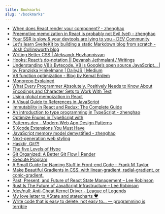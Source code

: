```yaml
---
title: Bookmarks
slug: "/bookmarks"
---
```


- [When does React render your component? - zhenghao](https://zhenghao.io/posts/react-rerender)
- [Preemptive memoization in React is probably not Evil (yet) - zhenghao](https://zhenghao.io/posts/memo-or-not)
- [Your SSR is slow & your devtools are lying to you - DEV Community](https://dev.to/mlrawlings/your-ssr-is-slow-your-devtools-are-lying-to-you-3056)
- [Let's learn SvelteKit by building a static Markdown blog from scratch - Josh Collinsworth blog](https://joshcollinsworth.com/blog/build-static-sveltekit-markdown-blog)
- [Writing Better CSS | Aleksandr Hovhannisyan](https://www.aleksandrhovhannisyan.com/blog/writing-better-css/)
- [Hooks: React’s do-notation || Devansh Jethmalani / Writings](https://devanshj.me/writings/hooks-reacts-do-notation)
- [Understanding V8’s Bytecode. V8 is Google’s open source JavaScript… | by Franziska Hinkelmann | DailyJS | Medium](https://medium.com/dailyjs/understanding-v8s-bytecode-317d46c94775)
- [V8 function optimization - Blog by Kemal Erdem](https://erdem.pl/2019/08/v-8-function-optimization)
- [Monorepo Explained](https://monorepo.tools/#what-is-a-monorepo)
- [What Every Programmer Absolutely, Positively Needs to Know About Encodings and Character Sets to Work With Text](https://kunststube.net/encoding/)
- [Using global memoization in React](https://thoughtspile.github.io/2022/02/09/react-global-memo/)
- [A Visual Guide to References in JavaScript](https://daveceddia.com/javascript-references/)
- [Immutability in React and Redux: The Complete Guide](https://daveceddia.com/react-redux-immutability-guide/)
- [An introduction to type programming in TypeScript - zhenghao](https://zhenghao.io/posts/type-programming)
- [Optimize Enums in TypeScript with](https://ultimatecourses.com/blog/const-enums-typescript)
- [Patterns.dev - Modern Web App Design Patterns](https://patterns.dev/)
- [5 Xcode Extensions You Must Have](https://betterprogramming.pub/5-xcode-extensions-you-must-have-46fb1fd39e7a)
- [JavaScript memory model demystified - zhenghao](https://zhenghao.io/)
- [Next-generation web styling](https://web.dev/next-gen-css-2019/)
- [Hasktir, Git!?!](https://ohshitgit.com/tr)
- [The five Levels of Hype](https://johannesklingebiel.de/2022/01/12/hype-as-a-scale.html)
- [Git Organized: A Better Git Flow | Render](https://render.com/blog/git-organized-a-better-git-flow)
- [Execute Program](https://www.executeprogram.com/blog/typescript-features-to-avoid)
- [A Small Guide for Naming Stuff in Front-end Code – Frank M Taylor](https://blog.frankmtaylor.com/2021/10/21/a-small-guide-for-naming-stuff-in-front-end-code/)
- [Make Beautiful Gradients in CSS, with linear-gradient, radial-gradient, or conic-gradient.](https://www.joshwcomeau.com/css/make-beautiful-gradients/)
- [Past, Present, and Future of React State Management – Lee Robinson](https://leerob.io/blog/react-state-management)
- [Rust Is The Future of JavaScript Infrastructure – Lee Robinson](https://leerob.io/blog/rust)
- [/dev/null: Anti-Cheat Kernel Driver - League of Legends](https://www.leagueoflegends.com/en-us/news/dev/dev-null-anti-cheat-kernel-driver/)
- [My love letter to XState and statecharts ♥](https://dev.to/timdeschryver/my-love-letter-to-xstate-and-statecharts-287b)
- [Write code that is easy to delete, not easy to... — programming is terrible](https://programmingisterrible.com/post/139222674273/how-to-write-disposable-code-in-large-systems)

    